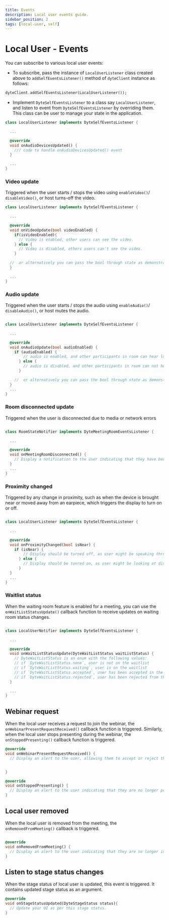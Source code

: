 ```yaml
---
title: Events
description: Local user events guide.
sidebar_position: 2
tags: [local-user, self]
---
```


# Local User - Events

You can subscribe to various local user events:

- To subscribe, pass the instance of `LocalUserListener` class created above
  to `addSelfEventsListener()` method of `dyteClient` instance as follows:

```dart {2}
dyteClient.addSelfEventsListener(LocalUserListener());
```

- Implement `DyteSelfEventsListener` to a class say `LocalUserListener`, and
  listen to event from `DyteSelfEventsListener` by overriding them. This class
  can be user to manage your state in the application.

```dart
class LocalUserListener implements DyteSelfEventsListener {

  ...

  @override
  void onAudioDevicesUpdated() {
    /// code to handle onAudioDevicesUpdated() event
  }

  ...
}
```

### Video update

Triggered when the user starts / stops the video using `enableVideo()`/
`disableVideo()`, or host turns-off the video.

```dart
class LocalUserListener implements DyteSelfEventsListener {

  ...

  @override
  void onVideoUpdate(bool videoEnabled) {
    if(isVideoEnabled){
      // Video is enabled, other users can see the video.
    } else {
      // Video is disabled, others users can't see the video.
    }

  //  or alternatively you can pass the bool through state as demonstrated in example app.
  }

  ...
}
```

### Audio update

Triggered when the user starts / stops the audio using `enableAudio()`/
`disableAudio()`, or host mutes the audio.

```dart

class LocalUserListener implements DyteSelfEventsListener {

  ...

  @override
  void onAudioUpdate(bool audioEnabled) {
    if (audioEnabled) {
        // audio is enabled, and other participants in room can hear local user
      } else {
        // audio is disabled, and other participants in room can not hear local user.
      }

    //  or alternatively you can pass the bool through state as demonstrated in example app.
  }
  ...
}
```

### Room disconnected update

Triggered when the user is disconnected due to media or network errors

```dart

class RoomStateNotifier implements DyteMeetingRoomEventsListener {

  ...

  @override
  void onMeetingRoomDisconnected() {
    // Display a notification to the user indicating that they have been disconnected from the meeting.
  }
  ...
}
```

### Proximity changed

Triggered by any change in proximity, such as when the device is brought near or moved away from an earpiece, which triggers the display to turn on or off.

```dart

class LocalUserListener implements DyteSelfEventsListener {

  ...

  @override
  void onProximityChanged(bool isNear) {
    if (isNear) {
        // Display should be turned off, as user might be speaking through ear piece
      } else {
        // Display should be tunred on, as user might be looking at display and listening through speaker/earphones.
      }
  }
  ...
}
```

### Waitlist status

When the waiting room feature is enabled for a meeting, you can use the `onWaitListStatusUpdate()` callback function to receive updates on waiting room status changes.

```dart

class LocalUserNotifier implements DyteSelfEventsListener {

  ...

  @override
  void onWaitListStatusUpdate(DyteWaitListStatus waitListStatus) {
    // DyteWaitListStatus is an enum with the following values:
    // if `DyteWaitListStatus.none`, user is not on the waitlist
    // if `DyteWaitListStatus.waiting`, user is on the waitlist
    // if `DyteWaitListStatus.accepted`, user has been accepted in the meeting.
    // if `DyteWaitListStatus.rejected`, user has been rejected from the meeting.
  }

  ...
}
```

## Webinar request

When the local user receives a request to join the webinar, the `onWebinarPresentRequestReceived()` callback function is triggered. Similarly, when the local user stops presenting during the webinar, the `onStoppedPresenting()` callback function is triggered.

```dart
@override
void onWebinarPresentRequestReceived() {
  // Display an alert to the user, allowing them to accept or reject the request.


}

@override
void onStoppedPresenting() {
  // Display an alert to the user indicating that they are no longer presenting.
}
```

## Local user removed

When the local user is removed from the meeting, the `onRemovedFromMeeting()` callback is triggered.

```dart

@override
void onRemovedFromMeeting() {
  // Display an alert to the user indicating that they are no longer in the meeting.
}
```

## Listen to stage status changes

When the stage status of local user is updated, this event is triggered. It contains updated stage status as an argument.

```dart
@override
void onStageStatusUpdated(DyteStageStatus status){
  // Update your UI as per this stage status.
}
```
